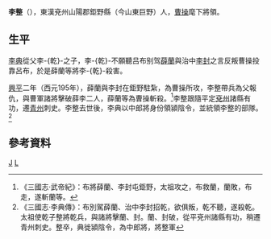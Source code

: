 '''李整'''（{{bd|2世紀||190年代||catIdx=L}}），東漢兗州山陽郡鉅野縣（今山東巨野）人，[[曹操|曹操]]麾下將領。

==生平==
[[李典|李典]]從父李-{乾}-之子，李-{乾}-不願聽吕布别驾[[薛蘭|薛蘭]]與治中[[李封|李封]]之言反叛曹操投靠呂布，於是薛蘭等將李-{乾}-殺害。

[[兴平_(东汉)|興平]]二年（西元195年），薛蘭與李封在鉅野駐紮，為曹操所攻，李整帶兵為父報仇，與曹軍諸將擊破薛李二人，薛蘭等為曹操斬殺。<ref>《三國志·武帝紀》：布將薛蘭、李封屯鉅野，太祖攻之，布救蘭，蘭敗，布走，遂斬蘭等。</ref>李整跟隨平定[[兗州|兗州]]諸縣有功，遷[[青州|青州]]刺史。李整去世後，李典以中郎將身份領潁陰令，並統領李整的部隊。<ref>《三國志·李典傳》：布別駕薛蘭、治中李封招乾，欲俱叛，乾不聽，遂殺乾。太祖使乾子整將乾兵，與諸將擊蘭、封。蘭、封破，從平兗州諸縣有功，稍遷青州刺史。整卒，典徙潁陰令，為中郎將，將整軍</ref>

==參考資料==
{{reflist}}
{{漢朝人物小作品}}
[[Category:李姓|J]]
[[Category:東漢軍事人物|L]]